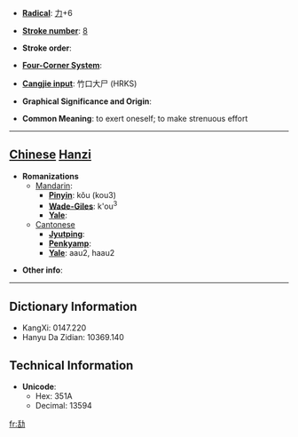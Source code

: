 * '''[[Wiktionary:Chinese radical index| Radical]]''': [[Wiktionary:Chinese radical index 力|力]]+6

* '''[[Wiktionary:Chinese total strokes index|Stroke number]]''': [[Wiktionary:Chinese total strokes index 8|8]]

* '''Stroke order''': 

* '''[[Wiktionary:Chinese four corner index|Four-Corner System]]''': 

* '''[[Wiktionary:Chinese Cangjie index|Cangjie input]]''': 竹口大尸 (HRKS)

* '''Graphical Significance and Origin''': 

* '''Common Meaning''': to exert oneself; to make strenuous effort

----

== [[Chinese]] [[Hanzi]] ==

* '''Romanizations'''
** [[Mandarin]]:
*** '''[[Pinyin]]''': kǒu (kou3)
*** '''[[Wade-Giles]]''': k'ou<sup>3</sup>
*** '''[[Yale]]''': 
**[[Cantonese]]
***'''[[Jyutping]]''':
***'''[[Penkyamp]]''': 
***'''[[Yale]]''': aau2, haau2

* '''Other info''': 

----

== Dictionary Information ==

* KangXi: 0147.220
* Hanyu Da Zidian: 10369.140

== Technical Information ==

* '''Unicode''':
** Hex: 351A
** Decimal: 13594

[[fr:㔚]]